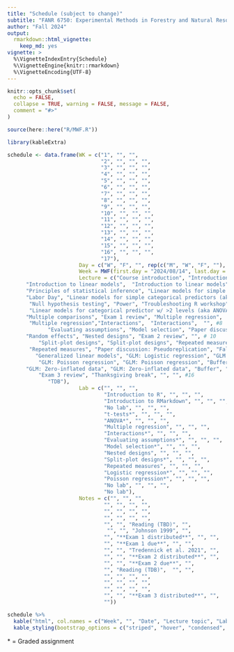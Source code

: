 ```yaml
---
title: "Schedule (subject to change)"
subtitle: "FANR 6750: Experimental Methods in Forestry and Natural Resources Research"
author: "Fall 2024"
output: 
  rmarkdown::html_vignette:
    keep_md: yes
vignette: >
  %\VignetteIndexEntry{Schedule}
  %\VignetteEngine{knitr::rmarkdown}
  %\VignetteEncoding{UTF-8}
---
```


```r
knitr::opts_chunk$set(
  echo = FALSE,
  collapse = TRUE, warning = FALSE, message = FALSE,
  comment = "#>"
)

source(here::here("R/MWF.R"))
```


```r
library(kableExtra)

schedule <- data.frame(WK = c("1", "", "", 
                              "2", "", "", "",
                              "3", "", "", "", 
                              "4", "", "", "",
                              "5", "", "", "", 
                              "6", "", "", "", 
                              "7", "", "", "", 
                              "8", "", "", "",
                              "9", "", "", "", 
                              "10", "", "", "", 
                              "11", "", "", "", 
                              "12", "", "", "",
                              "13", "", "", "", 
                              "14", "", "", "", 
                              "15", "", "", "", 
                              "16", "", "", "", 
                              "17"),
                       Day = c("W", "F", "", rep(c("M", "W", "F", ""), 15), "M"),
                       Week = MWF(first.day = "2024/08/14", last.day = "2024/12/03"),
                       Lecture = c("Course introduction", "Introduction to statistics", "", #1
      "Introduction to linear models",  "Introduction to linear models", "Principles of statistical inference", "",#2
      "Principles of statistical inference", "Linear models for simple categorical predictors (aka t-test)", "Linear models for simple categorical predictors (aka t-test)", "", #3
      "Labor Day", "Linear models for simple categorical predictors (aka t-test)", "Null hypothesis testing", "", # 4
       "Null hypothesis testing", "Power", "Troubleshooting R workshop", "", #5
       "Linear models for categorical predictor w/ >2 levels (aka ANOVA)", "Linear models for categorical predictor w/ >2 levels (aka ANOVA)", "Paper discussion: null hypothesis testing", "", #6
      "Multiple comparisons", "Exam 1 review", "Multiple regression",  "", #7
       "Multiple regression","Interactions",  "Interactions",  "", #8 
             "Evaluating assumptions", "Model selection", "Paper discussion: model selection",  "", #9
      "Random effects", "Nested designs", "Exam 2 review", "", # 10
          "Split-plot designs", "Split-plot designs", "Repeated measures", "", #11
       "Repeated measures", "Paper discussion: Pseudoreplication", "Fall break", "",
         "Generalized linear models", "GLM: Logistic regression", "GLM: Logistic regression", "", #13
          "GLM: Poisson regression", "GLM: Poisson regression", "Buffer", "", #14
      "GLM: Zero-inflated data", "GLM: Zero-inflated data", "Buffer", "", #15
          "Exam 3 review", "Thanksgiving break", "", "", #16
             "TDB"), 
                       Lab = c("", "", "",
                               "Introduction to R", "", "", "",
                               "Introduction to RMarkdown", "", "", "",
                               "No lab", "", "", "",
                               "t-tests*", "", "", "",
                               "ANOVA*", "", "", "",
                               "Multiple regression", "", "", "",
                               "Interactions*", "", "", "",
                               "Evaluating assumptions*", "", "", "",
                               "Model selection*", "", "", "",
                               "Nested designs", "", "", "",
                               "Split-plot designs*", "", "", "",
                               "Repeated measures", "", "", "",
                               "Logistic regression*", "", "", "",
                               "Poisson regression*", "", "", "",
                               "No lab", "", "", "",
                               "No lab"),
                       Notes = c("", "", "",
                               "", "", "", "",
                               "", "", "", "",
                               "", "", "", "",
                               "", "", "Reading (TBD)", "",
                                "", "", "Johnson 1999", "",
                               "", "**Exam 1 distributed**", "", "",
                               "", "**Exam 1 due**", "", "",
                               "", "", "Tredennick et al. 2021", "",
                               "", "", "**Exam 2 distributed**", "",
                               "", "", "**Exam 2 due**", "",
                               "", "Reading (TDB)",  "", "",
                               "", "", "", "",
                               "", "", "", "",
                               "", "", "", "",
                               "", "", "**Exam 3 distributed**", "",
                               ""))

schedule %>%
  kable("html", col.names = c("Week", "", "Date", "Lecture topic", "Lab topic", "Notes"), align = 'c') %>%
  kable_styling(bootstrap_options = c("striped", "hover", "condensed", "responsive"), full_width = TRUE)

```

\* = Graded assignment

